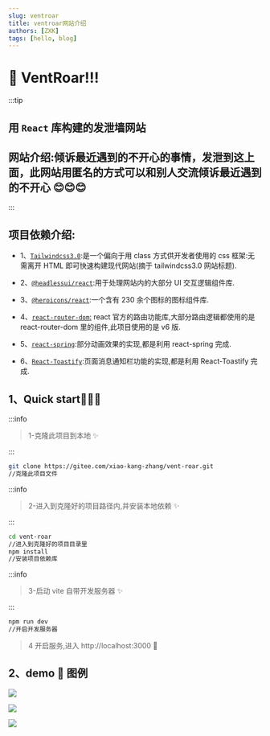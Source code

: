 ```yaml
---
slug: ventroar
title: ventroar网站介绍
authors: [ZXK]
tags: [hello, blog]
---
```


<!-- truncate -->

# 🥳 VentRoar!!!

:::tip

## 用 **`React`** 库构建的发泄墙网站

## 网站介绍:倾诉最近遇到的不开心的事情，发泄到这上面，此网站用匿名的方式可以和别人交流倾诉最近遇到的不开心 😊😊😊

:::

## 项目依赖介绍:

- 1、<a href="https://tailwindcss.com/">`Tailwindcss3.0`</a>:是一个偏向于用 class 方式供开发者使用的 css 框架:无需离开 HTML 即可快速构建现代网站(摘于 tailwindcss3.0 网站标题).

- 2、<a href="https://headlessui.dev/">`@headlessui/react`</a>:用于处理网站内的大部分 UI 交互逻辑组件库.

- 3、<a href="https://heroicons.com/">`@heroicons/react`</a>:一个含有 230 余个图标的图标组件库.

- 4、<a href="https://github.com/remix-run/react-router">`react-router-dom`:</a> react 官方的路由功能库,大部分路由逻辑都使用的是 react-router-dom 里的组件,此项目使用的是 v6 版.

- 5、<a href="https://react-spring.io/">`react-spring`</a>:部分动画效果的实现,都是利用 react-spring 完成.

- 6、<a href="https://github.com/fkhadra/react-toastify">`React-Toastify`</a>:页面消息通知栏功能的实现,都是利用 React-Toastify 完成.

## 1、Quick start🚀🚀🚀

:::info

> 1-克隆此项目到本地 ✨

:::

```bash
git clone https://gitee.com/xiao-kang-zhang/vent-roar.git
//克隆此项目文件
```

:::info

> 2-进入到克隆好的项目路径内,并安装本地依赖 ✨

:::

```bash
cd vent-roar
//进入到克隆好的项目目录里
npm install
//安装项目依赖库
```

:::info

> 3-启动 vite 自带开发服务器 ✨

:::

```bash
npm run dev
//开启开发服务器
```

> 4 开启服务,进入 http://localhost:3000 🎉

## 2、demo 👻 图例

![](t1.png)

![](t2.png)

![](t3.png)
